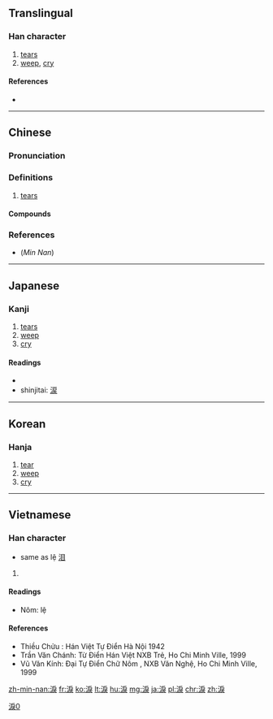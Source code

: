 {{also|泪|涙}}
==Translingual==
{{ja-forms|[[涙]]|[[泪]]|[[淚]]}}

===Han character===
{{Han char|rn=85|rad=水|as=08|sn=11|four=33134|canj=EHSK,XEHSK|ids=⿰氵戾}}

# [[tear]]s
# [[weep]], [[cry]]

====References====
* {{Han ref|kx=0630.020|dkj=17644|dj=1032.050|hdz=31662.070|uh=6DDA|ud=28122|bh=B25C|bd=45660}}

----

==Chinese==
{{zh-forms|s=泪}}

===Pronunciation===
{{zh-pron
|m=lèi,lì
|c=leoi6
|h=pfs=
|md=
|mn=
|w=
|mc=y
|oc=y
|cat=n
}}
{{attention|nan|needs conversion to POJ:}} <!--{{nan-hanzi|tlpa=luī (lui<sup>7</sup>)}}-->

===Definitions===
{{zh-hanzi}}

# [[tear]]s

====Compounds====
{{der3
| {{zh-l|淚痕}}
| {{zh-l|淚花}}, {{zh-l|淚花兒}}
| {{zh-l|淚漣漣}}
| {{zh-l|淚囊}}
| {{zh-l|淚人兒}}
| {{zh-l|淚容}}
| {{zh-l|淚如泉湧}}
| {{zh-l|淚水}}
| {{zh-l|淚汪汪}}, {{zh-l|淚汪汪兒}}
| {{zh-l|淚腺}}
| {{zh-l|淚眼}}
| {{zh-l|淚液}}
| {{zh-l|淚盈盈}}
| {{zh-l|淚雨}}
| {{zh-l|淚珠}}
}}

===References===
* (''Min Nan'') {{thcwd|7532}}

----

==Japanese==

===Kanji===
{{ja-kanji|grade=|rs=水08}}

# [[tears]]
# [[weep]]
# [[cry]]

====Readings====
* {{ja-readings|on=[[るい]] (rui), [[れい]] (rei)|kun=[[なみだ]] (namida)}}
* shinjitai: [[涙]]

----

==Korean==

===Hanja===
{{ko-hanja|hangeul=[[루]], [[누]]|eumhun=|rv=ru, nu|mr=ru, nu|y=lwu, nwu}}

# [[tear]]
# [[weep]]
# [[cry]]

----

==Vietnamese==

===Han character===
{{vi-hantu|[[lệ]], [[luỵ]]|rs=水08}}
* same as lệ [[泪]]

# {{defn|lang=vi|sort=水08}}

====Readings====
* Nôm: lệ

====References====
* Thiều Chửu : Hán Việt Tự Điển  Hà Nội 1942
* Trần Văn Chánh: Từ Điển Hán Việt NXB Trẻ, Ho Chi Minh Ville, 1999
* Vũ Văn Kính: Đại Tự Điển Chữ Nôm , NXB Văn Nghệ, Ho Chi Minh Ville, 1999

[[Category:CJKV characters simplified differently in Japan and China|淚0]]

[[zh-min-nan:淚]]
[[fr:淚]]
[[ko:淚]]
[[lt:淚]]
[[hu:淚]]
[[mg:淚]]
[[ja:淚]]
[[pl:淚]]
[[chr:淚]]
[[zh:淚]]